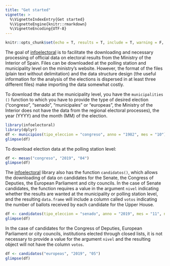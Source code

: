 ---
title: "Get started"
vignette: >
  %\VignetteIndexEntry{Get started}
  %\VignetteEngine{knitr::rmarkdown}
  %\VignetteEncoding{UTF-8}
---

```{r setup, include=FALSE}
knitr::opts_chunk$set(echo = T, results = T, include = T, warning = F, message = F)
```

The goal of [infoelectoral](https://ropenspain.github.io/infoelectoral/) is to facilitate the downloading and necessary processing of official data on electoral results from the Ministry of the Interior of Spain. Files can be downloaded at the polling station and municipality level on the ministry's website. However, the format of the files (plain text without delimitation) and the data structure design (the useful information for the analysis of the elections is dispersed in at least three different files) make importing the data somewhat costly.

To download the data at the municipality level, you have the `municipalities ()` function to which you have to provide the type of desired election ("congreso", "senado", "municipales" or "europeas", the Ministry of the Interior does not have the data from the regional electoral processes), the year (YYYY) and the month (MM) of the election. 
```{r}
library(infoelectoral)
library(dplyr)
df <- municipios(tipo_eleccion = "congreso", anno = "1982", mes = "10")
glimpse(df)
```

To download election data at the polling station level:
```{r}
df <- mesas("congreso", "2019", "04")
glimpse(df)
```

The [infoelectoral](https://ropenspain.github.io/infoelectoral/) library also has the function `candidatos()`, which allows the downloading of data on candidates for the Senate, the Congress of Deputies, the European Parliament and city councils. In the case of Senate candidates, the function requires a value in the argument `nivel` indicating whether the results are wanted at the municipality or polling station level, and the resulting `data.frame` will include a column called `votos` indicating the number of ballots received by each candidate for the Upper House. 

```{r}
df <- candidatos(tipo_eleccion = "senado", anno = "2019", mes = "11", nivel = "municipio")
glimpse(df)
```

In the case of candidates for the Congress of Deputies, European Parliament or city councils, institutions elected through closed lists, it is not necessary to provide a value for the argument `nivel` and the resulting object will not have the column `votos`. 

```{r}
df <- candidatos("europeas", "2019", "05")
glimpse(df)
```

